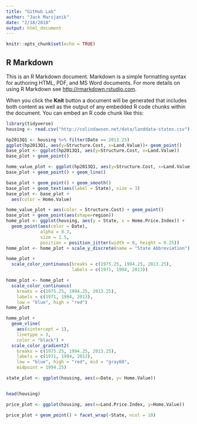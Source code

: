 ```yaml
---
title: "GitHub Lab"
author: "Jack Marsjanik"
date: "2/18/2018"
output: html_document
---
```


```r
knitr::opts_chunk$set(echo = TRUE)
```

## R Markdown

This is an R Markdown document. Markdown is a simple formatting syntax for authoring HTML, PDF, and MS Word documents. For more details on using R Markdown see <http://rmarkdown.rstudio.com>.

When you click the **Knit** button a document will be generated that includes both content as well as the output of any embedded R code chunks within the document. You can embed an R code chunk like this:

```r
library(tidyverse)
housing <- read.csv("http://colindawson.net/data/landdata-states.csv")
```

```r
hp2013Q1 <- housing %>% filter(Date == 2013.25)
ggplot(hp2013Q1, aes(y=Structure.Cost, x=Land.Value))+ geom_point()
base_plot <- ggplot(hp2013Q1, aes(y=Structure.Cost, x=Land.Value))
base_plot + geom_point()
```

```r
home_value_plot <- ggplot(hp2013Q1, aes(y=Structure.Cost, x=Land.Value))+ geom_point()
base_plot + geom_point() + geom_line()
```

```r
base_plot + geom_point() + geom_smooth()
base_plot + geom_text(aes(label = State), size = 3)
base_plot <- base_plot +
  aes(color = Home.Value)
```

```r
home_value_plot + aes(color = Structure.Cost) + geom_point()
base_plot + geom_point(aes(shape=region))
home_plot <- ggplot(housing, aes(y = State, x = Home.Price.Index)) +
  geom_point(aes(color = Date),
             alpha = 0.3,
             size = 1.5,
             position = position_jitter(width = 0, height = 0.25))
home_plot <- home_plot + scale_y_discrete(name = "State Abbreviation")

home_plot +
  scale_color_continuous(breaks = c(1975.25, 1994.25, 2013.25),
                         labels = c(1971, 1994, 2013))

home_plot <- home_plot +
  scale_color_continuous(
    breaks = c(1975.25, 1994.25, 2013.25),
    labels = c(1971, 1994, 2013),
    low = "blue", high = "red")
home_plot
```

```r
home_plot +
  geom_vline(
    aes(xintercept = 1), 
    linetype = 3, 
    color = "black") + 
  scale_color_gradient2(
    breaks = c(1975.25, 1994.25, 2013.25),
    labels = c(1971, 1994, 2013),
    low = "blue", high = "red", mid = "gray60",
    midpoint = 1994.25)

```

```r
state_plot <- ggplot(housing, aes(x=Date, y= Home.Value))



```

```r
head(housing)

price_plot <- ggplot(housing, aes(x=Land.Price.Index, y=Home.Value))

price_plot + geom_point() + facet_wrap(~State, ncol = 10)


```
